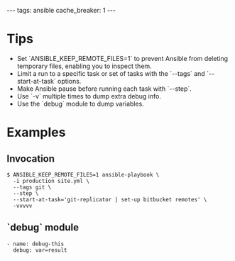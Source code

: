 ---
tags: ansible
cache_breaker: 1
---
= Tips =

* Set `ANSIBLE_KEEP_REMOTE_FILES=1` to prevent Ansible from deleting temporary files, enabling you to inspect them.
* Limit a run to a specific task or set of tasks with the `--tags` and `--start-at-task` options.
* Make Ansible pause before running each task with `--step`.
* Use `-v` multiple times to dump extra debug info.
* Use the `debug` module to dump variables.

= Examples =

== Invocation ==

<pre lang="shell">$ ANSIBLE_KEEP_REMOTE_FILES=1 ansible-playbook \
  -i production site.yml \
  --tags git \
  --step \
  --start-at-task='git-replicator | set-up bitbucket remotes' \
  -vvvvv</pre>

== `debug` module ==

<pre>- name: debug-this
  debug: var=result</pre>
